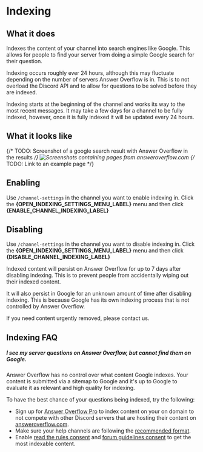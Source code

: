 # Indexing

## What it does

Indexes the content of your channel into search engines like Google. This allows for people to find your server from doing a simple Google search for their question.

Indexing occurs roughly ever 24 hours, although this may fluctuate depending on the number of servers Answer Overflow is in. This is to not overload the Discord API and to allow for questions to be solved before they are indexed.


<Callout emoji="📝">
  Indexing starts at the beginning of the channel and works its way to the most recent messages. It may take a few days for a channel to be fully indexed, however, once it is fully indexed it will be updated every 24 hours.
</Callout>

## What it looks like

{/* TODO: Screenshot of a google search result with Answer Overflow in the results */}
![Screenshots containing pages from answeroverflow.com](https://thecatapi.com/api/images/get?format=src)
{/* TODO: Link to an example page */}



## Enabling


Use `/channel-settings` in the channel you want to enable indexing in. Click the **{OPEN_INDEXING_SETTINGS_MENU_LABEL}** menu and then click **{ENABLE_CHANNEL_INDEXING_LABEL}**


## Disabling

Use `/channel-settings` in the channel you want to disable indexing in. Click the **{OPEN_INDEXING_SETTINGS_MENU_LABEL}** menu and then click **{DISABLE_CHANNEL_INDEXING_LABEL}**

<Callout type="warning">
  Indexed content will persist on Answer Overflow for up to 7 days after disabling indexing. This is to prevent people from accidentally wiping out their indexed content.

  It will also persist in Google for an unknown amount of time after disabling indexing. This is because Google has its own indexing process that is not controlled by Answer Overflow.

  If you need content urgently removed, please contact us.
</Callout>



## Indexing FAQ

##### I see my server questions on Answer Overflow, but cannot find them on Google.

Answer Overflow has no control over what content Google indexes. Your content is submitted via a sitemap to Google and it's up to Google to evaluate it as relevant and high quality for indexing.

To have the best chance of your questions being indexed, try the following:
- Sign up for [Answer Overflow Pro](https://answeroverflow.com/pricing) to index content on your on domain to not compete with other Discord servers that are hosting their content on [answeroverflow.com](https://answeroverflow.com).
- Make sure your help channels are following the [recommended format](/recommended-setup).
- Enable [read the rules consent](/server-settings/read-the-rules-consent) and [forum guidelines consent](/channel-settings/forum-guidelines-consent) to get the most indexable content.
